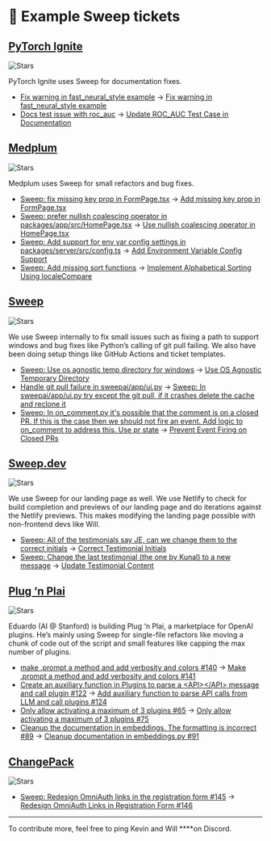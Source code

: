 # 🎫 Example Sweep tickets

## [PyTorch Ignite](https://github.com/pytorch/ignite)
![Stars](https://img.shields.io/github/stars/pytorch/ignite?style=for-the-badge)

PyTorch Ignite uses Sweep for documentation fixes.

- [Fix warning in fast_neural_style example](https://github.com/pytorch/ignite/issues/2983) → [Fix warning in fast_neural_style example](https://github.com/pytorch/ignite/pull/2984)
- [Docs test issue with roc_auc](https://github.com/pytorch/ignite/issues/2985) → [Update ROC_AUC Test Case in Documentation](https://github.com/pytorch/ignite/pull/2989)

## [Medplum](https://github.com/medplum/medplum)
![Stars](https://img.shields.io/github/stars/medplum/medplum?style=for-the-badge)

Medplum uses Sweep for small refactors and bug fixes.

- [Sweep: fix missing key prop in FormPage.tsx](https://github.com/medplum/medplum/issues/2409) → [Add missing key prop in FormPage.tsx](https://github.com/medplum/medplum/pull/2411)
- [Sweep: prefer nullish coalescing operator in packages/app/src/HomePage.tsx](https://github.com/medplum/medplum/issues/2410) → [Use nullish coalescing operator in HomePage.tsx](https://github.com/medplum/medplum/pull/2412)
- [Sweep: Add support for env var config settings in packages/server/src/config.ts](https://github.com/medplum/medplum/issues/2377) → [Add Environment Variable Config Support](https://github.com/medplum/medplum/pull/2378)
- [Sweep: Add missing sort functions](https://github.com/medplum/medplum/issues/2364) → [Implement Alphabetical Sorting Using localeCompare](https://github.com/medplum/medplum/pull/2365)

## [Sweep](https://github.com/sweepai/sweep) 
![Stars](https://img.shields.io/github/stars/sweepai/sweep?style=for-the-badge)

We use Sweep internally to fix small issues such as fixing a path to support windows and bug fixes like Python’s calling of git pull failing. We also have been doing setup things like GitHub Actions and ticket templates.

- [Sweep: Use os agnostic temp directory for windows](https://github.com/sweepai/sweep/issues/367) → [Use OS Agnostic Temporary Directory](https://github.com/sweepai/sweep/pull/368)
- [Handle git pull failure in sweepai/app/ui.py](https://github.com/sweepai/sweep/pull/366) → [Sweep: In sweepai/app/ui.py try except the git pull, if it crashes delete the cache and reclone it](https://github.com/sweepai/sweep/issues/365)
- [Sweep: In on_comment.py it's possible that the comment is on a closed PR. If this is the case then we should not fire an event. Add logic to on_comment to address this. Use pr state](https://github.com/sweepai/sweep/issues/140) → [Prevent Event Firing on Closed PRs](https://github.com/sweepai/sweep/pull/143)

## [Sweep.dev](https://github.com/sweepai/landing-page)
![Stars](https://img.shields.io/github/stars/sweepai/landing-page?style=for-the-badge)

We use Sweep for our landing page as well. We use Netlify to check for build completion and previews of our landing page and do iterations against the Netlify previews. This makes modifying the landing page possible with non-frontend devs like Will.

- [Sweep: All of the testimonials say JE, can we change them to the correct initials](https://github.com/sweepai/landing-page/issues/16) → [Correct Testimonial Initials](https://github.com/sweepai/landing-page/pull/18)
- [Sweep: Change the last testimonial (the one by Kunal) to a new message](https://github.com/sweepai/landing-page/issues/136) → [Update Testimonial Content](https://github.com/sweepai/landing-page/pull/138)

## [Plug ‘n Plai](https://github.com/edreisMD/plugnplai)
![Stars](https://img.shields.io/github/stars/edreisMD/plugnplai?style=for-the-badge)

Eduardo (AI @ Stanford) is building Plug ‘n Plai, a marketplace for OpenAI plugins. He’s mainly using Sweep for single-file refactors like moving a chunk of code out of the script and small features like capping the max number of plugins.

- [make .prompt a method and add verbosity and colors #140](https://github.com/edreisMD/plugnplai/issues/140) → [Make .prompt a method and add verbosity and colors #141](https://github.com/edreisMD/plugnplai/pull/141)
- [Create an auxiliary function in Plugins to parse a \<API\>\</API\> message and call plugin #122](https://github.com/edreisMD/plugnplai/issues/122) → [Add auxiliary function to parse API calls from LLM and call plugins #124](https://github.com/edreisMD/plugnplai/pull/124)
- [Only allow activating a maximum of 3 plugins #65](https://github.com/edreisMD/plugnplai/issues/65) → [Only allow activating a maximum of 3 plugins #75](https://github.com/edreisMD/plugnplai/pull/75)
- [Cleanup the documentation in embeddings. The formatting is incorrect #89](https://github.com/edreisMD/plugnplai/issues/89) → [Cleanup documentation in embeddings.py #91](https://github.com/edreisMD/plugnplai/pull/91)

## [ChangePack](https://github.com/changepack/changepack)
![Stars](https://img.shields.io/github/stars/changepack/changepack?style=for-the-badge)

- [Sweep: Redesign OmniAuth links in the registration form #145](https://github.com/changepack/changepack/issues/145) → [Redesign OmniAuth Links in Registration Form #146](https://github.com/changepack/changepack/pull/146)

---

To contribute more, feel free to ping Kevin and Will ****on Discord.
